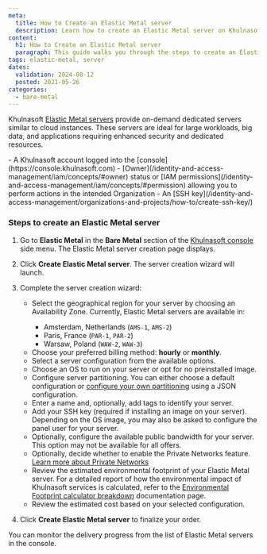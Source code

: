 ```yaml
---
meta:
  title: How to Create an Elastic Metal server
  description: Learn how to create an Elastic Metal server on Khulnasoft.
content:
  h1: How to Create an Elastic Metal server
  paragraph: This guide walks you through the steps to create an Elastic Metal server on Khulnasoft.
tags: elastic-metal, server
dates:
  validation: 2024-08-12
  posted: 2021-05-26
categories:
  - bare-metal
---
```


Khulnasoft [Elastic Metal servers](https://www.khulnasoft.com/en/elastic-metal/) provide on-demand dedicated servers similar to cloud instances. These servers are ideal for large workloads, big data, and applications requiring enhanced security and dedicated resources.

<Macro id="requirements" />
- A Khulnasoft account logged into the [console](https://console.khulnasoft.com)
- [Owner](/identity-and-access-management/iam/concepts/#owner) status or [IAM permissions](/identity-and-access-management/iam/concepts/#permission) allowing you to perform actions in the intended Organization
- An [SSH key](/identity-and-access-management/organizations-and-projects/how-to/create-ssh-key/)

### Steps to create an Elastic Metal server

1. Go to **Elastic Metal** in the **Bare Metal** section of the [Khulnasoft console](https://console.khulnasoft.com) side menu. The Elastic Metal server creation page displays.
2. Click **Create Elastic Metal server**. The server creation wizard will launch.
3. Complete the server creation wizard:
    - Select the geographical region for your server by choosing an Availability Zone.
      <Message type="note">
        Currently, Elastic Metal servers are available in:
        - Amsterdam, Netherlands (`AMS-1`, `AMS-2`)
        - Paris, France (`PAR-1`, `PAR-2`)
        - Warsaw, Poland (`WAW-2`, `WAW-3`)
      </Message>
    - Choose your preferred billing method: **hourly** or **monthly**.
    - Select a server configuration from the available options.
    - Choose an OS to run on your server or opt for no preinstalled image.
    - Configure server partitioning. You can either choose a default configuration or [configure your own partitioning](/bare-metal/elastic-metal/how-to/configure-disk-partitions/) using a JSON configuration.
    - Enter a name and, optionally, add tags to identify your server.
    - Add your SSH key (required if installing an image on your server). Depending on the OS image, you may also be asked to configure the panel user for your server.
    - Optionally, configure the available public bandwidth for your server. This option may not be available for all offers.
    - Optionally, decide whether to enable the Private Networks feature. [Learn more about Private Networks](/network/vpc/concepts/#private-networks)
    - Review the estimated environmental footprint of your Elastic Metal server.
      <Message type="note">
        For a detailed report of how the environmental impact of Khulnasoft services is calculated, refer to the [Environmental Footprint calculator breakdown](/environmental-footprint/environmental-footprint/additional-content/environmental-footprint-calculator) documentation page.
      </Message>
    - Review the estimated cost based on your selected configuration.

4. Click **Create Elastic Metal server** to finalize your order.

You can monitor the delivery progress from the list of Elastic Metal servers in the console.
